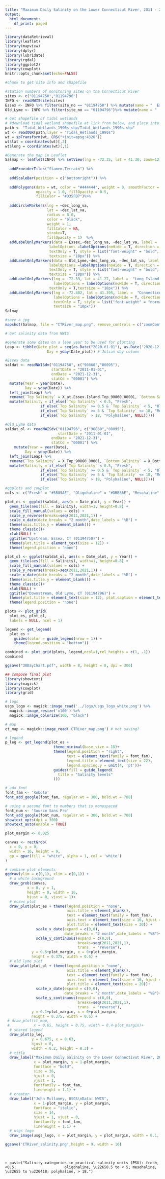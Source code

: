 ```yaml
---
title: "Maximum Daily Salinity on the Lower Connecticut River, 2011 - 2021"
output:
  html_document:
    df_print: paged
---
```



```r
library(dataRetrieval)
library(leaflet)
library(mapview)
library(dplyr)
library(lubridate)
library(rgdal)
library(ggplot2)
library(cowplot)
knitr::opts_chunk$set(echo=FALSE)
```


```r
#chunk to get site info and shapefile

#station numbers of monitoring sites on the Connecticut River
sites <- c("01194750","01194796")
INFO <- readNWISsite(sites)
Essex <- INFO %>% filter(site_no == "01194750") %>% mutate(name = "  Essex")
Old_Lyme <- INFO %>% filter(site_no == "01194796")%>% mutate(name = "  Old Lyme")

# Get shapefile of tidal wetlands
# #download tidal wetland shapefile at link from below, and place into the RStudio project directory https://ct-deep-gis-open-data-website-ctdeep.hub.arcgis.com/datasets/CTDEEP::tidal-wetlands-1990s/about
path <- "Tidal_Wetlands_1990s-shp/Tidal_Wetlands_1990s.shp"
wt <- readOGR(path,layer = "Tidal_Wetlands_1990s") 
wt = spTransform(wt, CRS("+init=epsg:4326"))
wt$lat = coordinates(wt)[,2]
wt$long = coordinates(wt)[,1]
```


```r
#Generate the map in Leaflet
Salmap <- leaflet(INFO) %>% setView(lng = -72.35, lat = 41.30, zoom=12) %>%
  
  addProviderTiles("Stamen.Terrain") %>%
  
  addScaleBar(position = c("bottomright")) %>% 
  
  addPolygons(data = wt, color = "#444444", weight = 0, smoothFactor = 0.5, 
              opacity = 1.0, fillOpacity = 0.5,
              fillColor = "#D35FB7")%>%
 
  addCircleMarkers(lng = ~dec_long_va, 
                   lat = ~dec_lat_va,  
                   radius = 8.0,
                   color = "black",
                   weight = 1, 
                   fillColor = NA,
                   stroke=T,
                   fillOpacity = 1)  %>% 
  addLabelOnlyMarkers(data = Essex,~dec_long_va, ~dec_lat_va, label =  ~name, 
                    labelOptions =labelOptions(noHide = T, direction = 'top', 
                    textOnly = T, style = list("font-weight" = "bold", padding = "3px 8px"), 
                    textsize = "18px")) %>% 
  addLabelOnlyMarkers(data = Old_Lyme,~dec_long_va, ~dec_lat_va, label =  ~name, 
                    labelOptions =labelOptions(noHide = T, direction = 'bottom', 
                    textOnly = T, style = list("font-weight" = "bold", padding = "3px 8px"), 
                    textsize = "18px")) %>% 
  addLabelOnlyMarkers(lng = -72.33, lat = 41.27, label =  "Long Island Sound", 
                      labelOptions = labelOptions(noHide = T, direction = 'bottom', 
                    textOnly = T,textsize = "18px")) %>% 
  addLabelOnlyMarkers(lng = -72.402, lat = 41.395, label =  "Connecticut River", 
                      labelOptions = labelOptions(noHide = T, direction = 'bottom', 
                      textOnly = T, style = list("font-weight" = "normal", padding = "3px 8px"), 
                      textsize = "18px")) 
Salmap 

#save a jpg
mapshot(Salmap, file = "CTRiver_map.png", remove_controls = c("zoomControl"))


```
```r
# Get salinity data from NWIS

#Generate some dates on a leap year to be used for plotting
Leap <- tibble(Date_plot = seq(as.Date("2020-01-01"), as.Date("2020-12-31"), by="days"),
                   Day = yday(Date_plot)) # Julian day column

#Essex data
saldat <- readNWISdv("01194750", c("90860","00095"),
                     startDate = "2011-01-01",
                     endDate = "2021-12-31",
                     statCd = "00001") %>%
  mutate(Year = year(Date),
         Day = yday(Date)) %>% 
  left_join(Leap) %>% 
  rename(`Top Salinity` = X_at.Essex.Island.Top_90860_00001, `Bottom Salinity` = X_at.Essex.Island.Bottom_90860_00001) %>%
  mutate(Salinity = if_else(`Top Salinity` < 0.5, "Fresh",
                if_else(`Top Salinity` >= 0.5 & `Top Salinity` < 5, "Oligohaline",
                if_else(`Top Salinity` >= 5 & `Top Salinity` <= 18, "Mesohaline",
                if_else(`Top Salinity` > 18, "Polyhaline", NULL)))))

#Old_Lyme data
saldat_ol <- readNWISdv("01194796", c("90860","00095"),
                        startDate = "2011-01-01",
                     endDate = "2021-12-31",
                     statCd = "00001") %>% 
    mutate(Year = year(Date),
         Day = yday(Date)) %>% 
  left_join(Leap) %>%  
  rename(`Top Salinity` = X_Top_90860_00001, `Bottom Salinity` = X_Bottom_90860_00001) %>%
  mutate(Salinity = if_else(`Top Salinity` < 0.5, "Fresh",
                if_else(`Top Salinity` >= 0.5 & `Top Salinity` < 5, "Oligohaline",
                if_else(`Top Salinity` >= 5 & `Top Salinity` <= 18, "Mesohaline",
                if_else(`Top Salinity` > 18, "Polyhaline", NULL)))))

```

```r
#ggplots and cowplot
cols <- c("Fresh" = "#5B85AF", "Oligohaline" = "#DBB36E", "Mesohaline" = "#CC8550", "Polyhaline" = "#D05700")

plot_es <- ggplot(saldat, aes(x = Date_plot, y = Year)) + 
  geom_tile(aes(fill = Salinity), width=1, height=0.8) + 
  scale_fill_manual(values = cols) +
  scale_y_reverse(breaks=seq(2011,2021,1)) + 
  scale_x_date(date_breaks = "2 month",date_labels = "%B") +
  theme(axis.title.y = element_blank()) + 
  theme_classic()+
  xlab(NULL) + 
  ggtitle("Upstream, Essex, CT (01194750)") +
  theme(plot.title = element_text(size = 12)) +
  theme(legend.position = "none") 

plot_ol <- ggplot(saldat_ol, aes(x = Date_plot, y = Year)) + 
  geom_tile(aes(fill = Salinity), width=1, height=0.8) + 
  scale_fill_manual(values = cols) +
  scale_y_reverse(breaks=seq(2011,2021,1)) + 
  scale_x_date(date_breaks = "2 month",date_labels = "%B") +
  theme(axis.title.y = element_blank()) + 
  theme_classic()+
  xlab(NULL) +  
  ggtitle("Downstream, Old Lyme, CT (01194796)") + 
  theme(plot.title = element_text(size = 12), plot.caption = element_text(hjust = 0, face = "italic")) +
  theme(legend.position = "none") 

plots <- plot_grid(
  plot_es, plot_ol, 
  labels = NULL, ncol = 1)

legend <- get_legend(
  plot_es +
    guides(color = guide_legend(nrow = 1)) +
    theme(legend.position = "bottom")) 

combined <- plot_grid(plots, legend,ncol=1,rel_heights = c(1, .1))
combined 

ggsave("30DayChart.pdf", width = 8, height = 8, dpi = 300)

```

```r
## compose final plot
library(showtext)
library(magick)
library(cowplot)
library(grid)

# logo
usgs_logo <- magick::image_read('../logo/usgs_logo_white.png') %>%
  magick::image_resize('x100') %>%
  magick::image_colorize(100, "black")

# map
ct_map <- magick::image_read('CTRiver_map.png') # not saving?

# legend
p_leg <- get_legend(plot_es + 
                      theme_minimal(base_size = 18)+
                      theme(legend.position = "right", 
                            text = element_text(family = font_fam),
                            legend.title = element_text(size = 22),
                            legend.spacing.y = unit(4, 'pt'))+
                      guides(fill = guide_legend(
                        title = "Salinity levels"
                      )))

# add font
font_fam <- 'Roboto'
font_add_google(font_fam, regular.wt = 300, bold.wt = 700) 

# using a second font to numbers that is monospaced 
font_num <- 'Source Sans Pro'
font_add_google(font_num, regular.wt = 300, bold.wt = 700) 
showtext_opts(dpi = 300)
showtext_auto(enable = TRUE)

plot_margin <- 0.025

canvas <- rectGrob(
  x = 0, y = 0, 
  width = 16, height = 9,
  gp = gpar(fill = "white", alpha = 1, col = 'white')
)

# combine plot elements
ggdraw(ylim = c(0,1), xlim = c(0,1)) +
  # a white background
  draw_grob(canvas,
          x = 0, y = 1,
          height = 9, width = 16,
          hjust = 0, vjust = 1)+
  # essex plot
  draw_plot(plot_es + theme(legend.position = "none",
                            axis.title = element_blank(),
                            text = element_text(family = font_fam),
                            axis.text = element_text(size = 16, hjust = 0.5, family = font_num),
                            plot.title = element_text(size = 20)) +
              scale_x_date(expand = c(0,0),
                           date_breaks = "2 month",date_labels = "%B")+
              scale_y_continuous(expand = c(0,0),
                                 breaks=seq(2011,2021,1),
                                 trans  = "reverse"),
            y = 0.5+plot_margin, x = 0+plot_margin,
            height = 0.375, width = 0.6) +
  # old lyme plot
  draw_plot(plot_ol + theme(legend.position = "none",
                            axis.title = element_blank(),
                            text = element_text(family = font_fam),
                            axis.text = element_text(size = 16, hjust = 0.5, family = font_num),
                            plot.title = element_text(size = 20))+
              scale_x_date(expand = c(0,0),
                           date_breaks = "2 month",date_labels = "%B")+
              scale_y_continuous(expand = c(0,0),
                                 breaks=seq(2011,2021,1),
                                 trans  = "reverse"),
            y = 0.1+plot_margin, x = 0+plot_margin,
            height = 0.375, width = 0.6) +
 # draw_plot(ct_map,
 #           x = 0.65, height = 0.75, width = 0.4-plot_margin)+
  # shared legend
  draw_plot(p_leg,
            y = 0.675, x = 0.63,
            hjust = 0,
            width = 0.2, height = 0.3) +
  # title
  draw_label("Maximum Daily Salinity on the Lower Connectivut River, 2011-2021", 
             x = plot_margin, y = 1-plot_margin, 
             fontface = "bold", 
             size = 36, 
             hjust = 0, 
             vjust = 1,
             fontfamily = font_fam,
             lineheight = 1.1) +
  # creator
  draw_label("John Mullaney, USGS\nData: NWIS", 
             x = 1-plot_margin, y = plot_margin, 
             fontface = "italic", 
             size = 14, 
             hjust = 1, vjust = 0,
             fontfamily = font_fam,
             lineheight = 1.1) +
  # usgs logo
  draw_image(usgs_logo, x = plot_margin, y = plot_margin, width = 0.1, hjust = 0, vjust = 0, halign = 0, valign = 0)

ggsave('CTRiver_salinity.png',height = 9, width = 16)


```
$~$
$~$
$~$


`r paste("Salinity categories in practical salinity units (PSU): fresh, <0.5;
                     oligohaline, \u22650.5 to < 5; mesohaline, \u22655 to \u226418; polyhaline, > 18.")`


